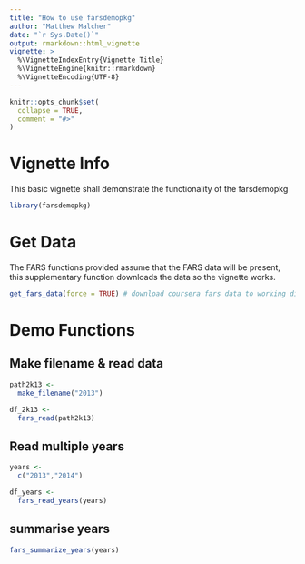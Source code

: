 ```yaml
---
title: "How to use farsdemopkg"
author: "Matthew Malcher"
date: "`r Sys.Date()`"
output: rmarkdown::html_vignette
vignette: >
  %\VignetteIndexEntry{Vignette Title}
  %\VignetteEngine{knitr::rmarkdown}
  %\VignetteEncoding{UTF-8}
---
```


```r
knitr::opts_chunk$set(
  collapse = TRUE,
  comment = "#>"
)
```

# Vignette Info
This basic vignette shall demonstrate the functionality of the farsdemopkg
```r
library(farsdemopkg)
```


# Get Data
The FARS functions provided assume that the FARS data will be present, this supplementary function downloads the data so the vignette works.
```r
get_fars_data(force = TRUE) # download coursera fars data to working directory
```

# Demo Functions

## Make filename & read data
```r
path2k13 <- 
  make_filename("2013")

df_2k13 <-
  fars_read(path2k13)
```

## Read multiple years
```r
years <- 
  c("2013","2014")

df_years <-
  fars_read_years(years)
```

## summarise years
```r
fars_summarize_years(years)
```

